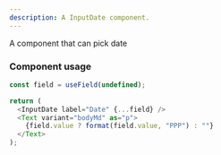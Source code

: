 ```yaml
---
description: A InputDate component.
---
```


A component that can pick date

### Component usage

```js
const field = useField(undefined);

return (
  <InputDate label="Date" {...field} />
  <Text variant="bodyMd" as="p">
    {field.value ? format(field.value, "PPP") : ""}
  </Text>
);
```
